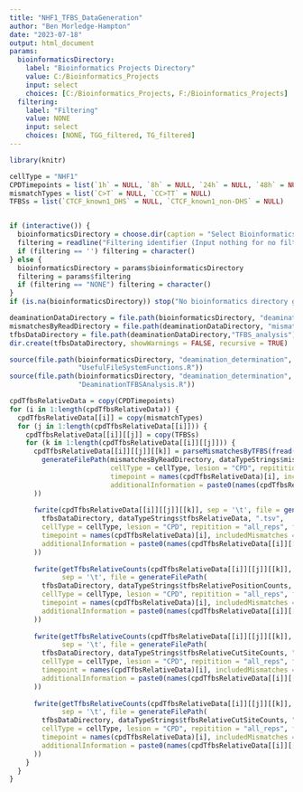```yaml
---
title: "NHF1_TFBS_DataGeneration"
author: "Ben Morledge-Hampton"
date: "2023-07-18"
output: html_document
params:
  bioinformaticsDirectory:
    label: "Bioinformatics Projects Directory"
    value: C:/Bioinformatics_Projects
    input: select
    choices: [C:/Bioinformatics_Projects, F:/Bioinformatics_Projects]
  filtering:
    label: "Filtering"
    value: NONE
    input: select
    choices: [NONE, TGG_filtered, TG_filtered]
---
```



```r
library(knitr)

cellType = "NHF1"
CPDTimepoints = list(`1h` = NULL, `8h` = NULL, `24h` = NULL, `48h` = NULL)
mismatchTypes = list(`C>T` = NULL, `CC>TT` = NULL)
TFBSs = list(`CTCF_known1_DHS` = NULL, `CTCF_known1_non-DHS` = NULL)


if (interactive()) {
  bioinformaticsDirectory = choose.dir(caption = "Select Bioinformatics_Projects Directory")
  filtering = readline("Filtering identifier (Input nothing for no filtering):")
  if (filtering == '') filtering = character()
} else {
  bioinformaticsDirectory = params$bioinformaticsDirectory
  filtering = params$filtering
  if (filtering == "NONE") filtering = character()
}
if (is.na(bioinformaticsDirectory)) stop("No bioinformatics directory given.")

deaminationDataDirectory = file.path(bioinformaticsDirectory, "deamination_determination", "data", cellType)
mismatchesByReadDirectory = file.path(deaminationDataDirectory, "mismatches_by_read")
tfbsDataDirectory = file.path(deaminationDataDirectory,"TFBS_analysis")
dir.create(tfbsDataDirectory, showWarnings = FALSE, recursive = TRUE)
```


```r
source(file.path(bioinformaticsDirectory, "deamination_determination", 'R',
                 "UsefulFileSystemFunctions.R"))
source(file.path(bioinformaticsDirectory, "deamination_determination", 'R',
                 "DeaminationTFBSAnalysis.R"))
```


```r
cpdTfbsRelativeData = copy(CPDTimepoints)
for (i in 1:length(cpdTfbsRelativeData)) {
  cpdTfbsRelativeData[[i]] = copy(mismatchTypes)
  for (j in 1:length(cpdTfbsRelativeData[[i]])) {
    cpdTfbsRelativeData[[i]][[j]] = copy(TFBSs)
    for (k in 1:length(cpdTfbsRelativeData[[i]][[j]])) {
      cpdTfbsRelativeData[[i]][[j]][[k]] = parseMismatchesByTFBS(fread(
        generateFilePath(mismatchesByReadDirectory, dataTypeStrings$mismatchesByReadTfbs, ".bed",
                         cellType = cellType, lesion = "CPD", repitition = "all_reps", filtering = filtering,
                         timepoint = names(cpdTfbsRelativeData)[i], includedMismatches = names(cpdTfbsRelativeData[[i]])[j],
                         additionalInformation = paste0(names(cpdTfbsRelativeData[[i]][[j]])[k],"_related"))
      ))
      
      fwrite(cpdTfbsRelativeData[[i]][[j]][[k]], sep = '\t', file = generateFilePath(
        tfbsDataDirectory, dataTypeStrings$tfbsRelativeData, ".tsv",
        cellType = cellType, lesion = "CPD", repitition = "all_reps", filtering = filtering,
        timepoint = names(cpdTfbsRelativeData)[i], includedMismatches = names(cpdTfbsRelativeData[[i]])[j],
        additionalInformation = paste0(names(cpdTfbsRelativeData[[i]][[j]])[k],"_related")
      ))
      
      fwrite(getTfbsRelativeCounts(cpdTfbsRelativeData[[i]][[j]][[k]], feature = TFBS_RELATIVE_POSITION),
             sep = '\t', file = generateFilePath(
        tfbsDataDirectory, dataTypeStrings$tfbsRelativePositionCounts, ".tsv",
        cellType = cellType, lesion = "CPD", repitition = "all_reps", filtering = filtering,
        timepoint = names(cpdTfbsRelativeData)[i], includedMismatches = names(cpdTfbsRelativeData[[i]])[j],
        additionalInformation = paste0(names(cpdTfbsRelativeData[[i]][[j]])[k],"_related")
      ))
      
      fwrite(getTfbsRelativeCounts(cpdTfbsRelativeData[[i]][[j]][[k]], feature = TFBS_RELATIVE_THREE_PRIME_CUT_SITE),
             sep = '\t', file = generateFilePath(
        tfbsDataDirectory, dataTypeStrings$tfbsRelativeCutSiteCounts, ".tsv", strandPolarity = THREE_PRIME,
        cellType = cellType, lesion = "CPD", repitition = "all_reps", filtering = filtering,
        timepoint = names(cpdTfbsRelativeData)[i], includedMismatches = names(cpdTfbsRelativeData[[i]])[j],
        additionalInformation = paste0(names(cpdTfbsRelativeData[[i]][[j]])[k],"_related")
      ))
      
      fwrite(getTfbsRelativeCounts(cpdTfbsRelativeData[[i]][[j]][[k]], feature = TFBS_RELATIVE_FIVE_PRIME_CUT_SITE),
             sep = '\t', file = generateFilePath(
        tfbsDataDirectory, dataTypeStrings$tfbsRelativeCutSiteCounts, ".tsv", strandPolarity = FIVE_PRIME,
        cellType = cellType, lesion = "CPD", repitition = "all_reps", filtering = filtering,
        timepoint = names(cpdTfbsRelativeData)[i], includedMismatches = names(cpdTfbsRelativeData[[i]])[j],
        additionalInformation = paste0(names(cpdTfbsRelativeData[[i]][[j]])[k],"_related")
      ))
    }
  }
}

```
